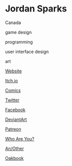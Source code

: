 # Jordan Sparks

<Location>

Canada

</Location>



<Skills>

game design

programming

user interface design

art

</Skills>

<Personal>

[Website](http://grindspark.com/)

[Itch.io](https://grindspark.itch.io/)

[Comics](http://sparkcomic.com/)

[Twitter](https://twitter.com/SuperSparkplugs)

[Facebook](https://www.facebook.com/SparkComics/)

[DeviantArt](https://www.deviantart.com/supersparkplug)

[Patreon](https://www.patreon.com/JSparks)

</Personal>



<Games>

[Who Are You?](https://grindspark.itch.io/who-are-you)

[An/Other](https://grindspark.itch.io/an-other)

[Oakbook](https://grindspark.itch.io/oakbook)

</Games>
